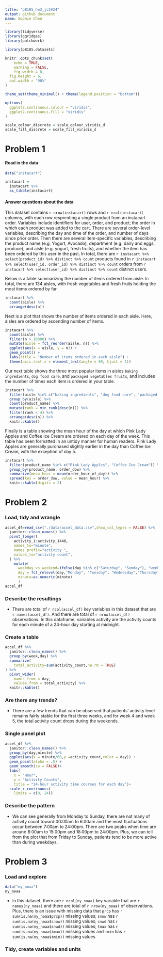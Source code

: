 ```yaml
---
title: "p8105_hw3_jc5924"
output: github_document
name: Sophie Chen
---
```


```r
library(tidyverse)
library(ggridges)
library(patchwork)

library(p8105.datasets)

knitr::opts_chunk$set(
	echo = TRUE,
	warning = FALSE,
	fig.width = 8, 
  fig.height = 6,
  out.width = "90%"
)

theme_set(theme_minimal() + theme(legend.position = "bottom"))

options(
  ggplot2.continuous.colour = "viridis",
  ggplot2.continuous.fill = "viridis"
)

scale_colour_discrete = scale_colour_viridis_d
scale_fill_discrete = scale_fill_viridis_d
```

# Problem 1
#### Read in the data

```r
data("instacart")

instacart = 
  instacart %>% 
  as_tibble(instacart)
```

#### Answer questions about the data

This dataset contains `r nrow(instacart)` rows and `r ncol(instacart)` columns, with each row resprenting a single product from an instacart order. Variables include identifiers for user, order, and product; the order in which each product was added to the cart. There are several order-level variables, describing the day and time of the order, and number of days since prior order. Then there are several item-specific variables, describing the product name (e.g. Yogurt, Avocado), department (e.g. dairy and eggs, produce), and aisle (e.g. yogurt, fresh fruits), and whether the item has been ordered by this user in the past. In total, there are `r instacart %>% select(product_id) %>% distinct %>% count` products found in `r instacart %>% select(user_id, order_id) %>% distinct %>% count` orders from `r instacart %>% select(user_id) %>% distinct %>% count` distinct users.

Below is a table summarizing the number of items ordered from aisle. In total, there are 134 aisles, with fresh vegetables and fresh fruits holding the most items ordered by far.

```r
instacart %>% 
  count(aisle) %>% 
  arrange(desc(n))
```

Next is a plot that shows the number of items ordered in each aisle. Here, aisles are ordered by ascending number of items.

```r
instacart %>% 
  count(aisle) %>% 
  filter(n > 10000) %>% 
  mutate(aisle = fct_reorder(aisle, n)) %>% 
  ggplot(aes(x = aisle, y = n)) + 
  geom_point() + 
  labs(title = "Number of items ordered in each aisle") +
  theme(axis.text.x = element_text(angle = 60, hjust = 1))

```

Our next table shows the three most popular items in aisles `baking ingredients`, `dog food care`, and `packaged vegetables fruits`, and includes the number of times each item is ordered in your table.

```r
instacart %>% 
  filter(aisle %in% c("baking ingredients", "dog food care", "packaged vegetables fruits")) %>%
  group_by(aisle) %>% 
  count(product_name) %>% 
  mutate(rank = min_rank(desc(n))) %>% 
  filter(rank < 4) %>% 
  arrange(desc(n)) %>%
  knitr::kable()
```

Finally is a table showing the mean hour of the day at which Pink Lady Apples and Coffee Ice Cream are ordered on each day of the week. This table has been formatted in an untidy manner for human readers. Pink Lady Apples are generally purchased slightly earlier in the day than Coffee Ice Cream, with the exception of day 5.

```r
instacart %>%
  filter(product_name %in% c("Pink Lady Apples", "Coffee Ice Cream")) %>%
  group_by(product_name, order_dow) %>%
  summarize(mean_hour = mean(order_hour_of_day)) %>%
  spread(key = order_dow, value = mean_hour) %>%
  knitr::kable(digits = 2)
```

# Problem 2
### Load, tidy and wrangle
```r
accel_df=read_csv("./data/accel_data.csv",show_col_types = FALSE) %>% 
  janitor::clean_names() %>% 
  pivot_longer(
    activity_1:activity_1440,
    names_to="minute",
    names_prefix="activity_",
    values_to="activity count",
  ) %>%
    mutate(
      weekday_vs_weekend=ifelse(day %in% c("Saturday", "Sunday"), "weekend", "weekday"),
      day = fct_relevel(day,"Monday", "Tuesday", "Wednesday","Thursday","Friday", "Saturday", "Sunday"),
      minute=as.numeric(minute)
      )
accel_df
```
### Describe the resultings
* There are total of `r ncol(accel_df)` key variables in this dataset that are `r names(accel_df)`. And there are total of `r nrow(accel_df)` observations. In this dataframe, variables activity are the activity counts for each minute of a 24-hour day starting at midnight.

### Create a table
```r
accel_df %>%
  janitor::clean_names() %>% 
  group_by(week,day) %>%
  summarize(
    total_activity=sum(activity_count,na.rm = TRUE)
) %>% 
  pivot_wider(
    names_from = day,
    values_from = total_activity) %>% 
  knitr::kable()
```

### Are there any trends?
* There are a few trends that can be observed that patients' activity level remains fairly stable for the first three weeks, and for week 4 and week 5, the total activity count drops during the weekends. 

### Single panel plot
```r
accel_df %>% 
  janitor::clean_names() %>% 
  group_by(day,minute) %>% 
  ggplot(aes(x = minute/60,y =activity_count,color = day)) + 
  geom_point(alpha = .5) +
  geom_smooth(se = FALSE)+
  labs(
    x = "Hour",
    y = "Activity Counts",
    title = "24-hour activity time courses for each day")+
  scale_x_continuous(
    limits = c(0, 24))
```

### Describe the pattern
* We can see generally from Monday to Sunday, there are not many of activity count toward 00:00am to 6:00am and the most fluctuations occur between 7:00am to 24:00pm. There are two peaks when time are around 8:00am to 15:00pm and 18:00pm to 24:00pm. Plus, we can tell from the plot that from Friday to Sunday, patients tend to be more active than during weekdays.

# Problem 3
### Load and explore

```r
data("ny_noaa")
ny_noaa
```

* In this dataset, there are `r ncol(ny_noaa)` key variable that are `r names(ny_noaa)` and there are total of `r nrow(ny_noaa)` of observations. Plus, there is an issue with missing data that `prcp` has `r sum(is.na(ny_noaa$prcp))` missing values; `snow` has `r sum(is.na(ny_noaa$snow))` missing values; `snwd` has `r sum(is.na(ny_noaa$snwd))` missing values; `tmax` has `r sum(is.na(ny_noaa$tmax))` missing values and `tmin` has `r sum(is.na(ny_noaa$tmin))` missing values.

### Tidy, create variables and units








